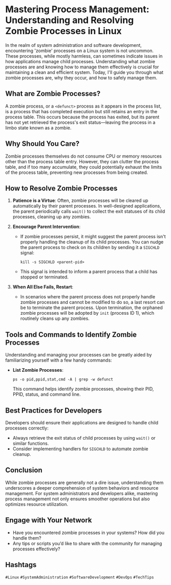 
# Mastering Process Management: Understanding and Resolving Zombie Processes in Linux

In the realm of system administration and software development, encountering 'zombie' processes on a Linux system is not uncommon. These processes, while mostly harmless, can sometimes indicate issues in how applications manage child processes. Understanding what zombie processes are and knowing how to manage them effectively is crucial for maintaining a clean and efficient system. Today, I'll guide you through what zombie processes are, why they occur, and how to safely manage them.

## What are Zombie Processes?

A zombie process, or a `<defunct>` process as it appears in the process list, is a process that has completed execution but still retains an entry in the process table. This occurs because the process has exited, but its parent has not yet retrieved the process's exit status—leaving the process in a limbo state known as a zombie.

## Why Should You Care?

Zombie processes themselves do not consume CPU or memory resources other than the process table entry. However, they can clutter the process table, and if too many accumulate, they could potentially exhaust the limits of the process table, preventing new processes from being created.

## How to Resolve Zombie Processes

1. **Patience is a Virtue**: Often, zombie processes will be cleared up automatically by their parent processes. In well-designed applications, the parent periodically calls `wait()` to collect the exit statuses of its child processes, cleaning up any zombies.

2. **Encourage Parent Intervention**:
   - If zombie processes persist, it might suggest the parent process isn't properly handling the cleanup of its child processes. You can nudge the parent process to check on its children by sending it a `SIGCHLD` signal:
     ```
     kill -s SIGCHLD <parent-pid>
     ```
   - This signal is intended to inform a parent process that a child has stopped or terminated.

3. **When All Else Fails, Restart**:
   - In scenarios where the parent process does not properly handle zombie processes and cannot be modified to do so, a last resort can be to terminate the parent process. Upon termination, the orphaned zombie processes will be adopted by `init` (process ID 1), which routinely cleans up any zombies.

## Tools and Commands to Identify Zombie Processes

Understanding and managing your processes can be greatly aided by familiarizing yourself with a few handy commands:
- **List Zombie Processes**:
  ```
  ps -o pid,ppid,stat,cmd -A | grep -w defunct
  ```
  This command helps identify zombie processes, showing their PID, PPID, status, and command line.

## Best Practices for Developers

Developers should ensure their applications are designed to handle child processes correctly:
- Always retrieve the exit status of child processes by using `wait()` or similar functions.
- Consider implementing handlers for `SIGCHLD` to automate zombie cleanup.

## Conclusion

While zombie processes are generally not a dire issue, understanding them underscores a deeper comprehension of system behaviors and resource management. For system administrators and developers alike, mastering process management not only ensures smoother operations but also optimizes resource utilization.

## Engage with Your Network

- Have you encountered zombie processes in your systems? How did you handle them?
- Any tips or scripts you’d like to share with the community for managing processes effectively?

## Hashtags
`#Linux` `#SystemAdministration` `#SoftwareDevelopment` `#DevOps` `#TechTips`
